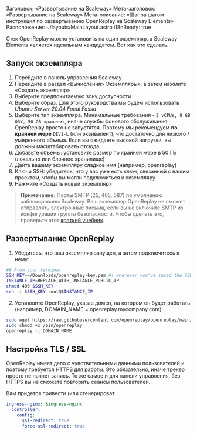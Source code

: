Заголовок: «Развертывание на Scaleway»
Мета-заголовок: «Развертывание на Scaleway»
Мета-описание: «Шаг за шагом инструкция по развертыванию OpenReplay на Scaleway Elements»
Расположение: ~/layouts/MainLayout.astro
i18nReady: true

Стек OpenReplay можно установить на один экземпляр, а Scaleway Elements является идеальным кандидатом. Вот как это сделать.

## Запуск экземпляра

1. Перейдите в панель управления Scaleway
2. Перейдите в раздел «Вычисления> Экземпляры», а затем нажмите «Создать экземпляр»
3. Выберите предпочитаемую зону доступности
4. Выберите образ. Для этого руководства мы будем использовать *Ubuntu Server 20.04 Focal Fossa*
5. Выберите тип экземпляра. Минимальные требования - `2 vCPUs, 8 GB ОЗУ, 50 GB хранения`, иначе службы фонового обслуживания OpenReplay просто не запустятся. Поэтому мы рекомендуем **по крайней мере** `DEV1-L` (или эквивалент), что достаточно для низкого / умеренного объема. Если вы ожидаете высокой нагрузки, вы должны масштабировать отсюда.
6. Добавьте объемы: установите размер по крайней мере в 50 ГБ (локально или блочное хранилище)
7. Дайте вашему экземпляру сладкое имя (например, openreplay)
8. Ключи SSH: убедитесь, что у вас уже есть ключ, связанный с вашим проектом, чтобы вы могли подключиться к экземпляру
9. Нажмите «Создать новый экземпляр»

> **Примечание:** Порты SMTP (25, 465, 587) по умолчанию заблокированы Scaleway. Ваш экземпляр OpenReplay не сможет отправлять электронные письма, если вы не включите SMTP из конфигурации группы безопасности. Чтобы сделать это, проверьте этот [краткий учебник](https://www.scaleway.com/en/faq/why-can-i-not-send-any-email/).

## Развертывание OpenReplay

1. Убедитесь, что ваш экземпляр запущен, а затем подключитесь к нему:


```bash
## From your terminal
SSH_KEY=~/Downloads/openreplay-key.pem #! wherever you've saved the SSH key
INSTANCE_IP=REPLACE_WITH_INSTANCE_PUBLIC_IP
chmod 400 $SSH_KEY
ssh -i $SSH_KEY root@$INSTANCE_IP
```


2. Установите OpenReplay, указав домен, на котором он будет работать (например, DOMAIN_NAME = openreplay.mycompany.com):


```bash
sudo wget https://raw.githubusercontent.com/openreplay/openreplay/main/scripts/helmcharts/openreplay-cli -O /bin/openreplay 
sudo chmod +x /bin/openreplay
openreplay -i DOMAIN_NAME
```


## Настройка TLS / SSL

OpenReplay имеет дело с чувствительными данными пользователей и поэтому требуется HTTPS для работы. Это обязательно, иначе трекер просто не начнет запись. То же самое и для панели управления, без HTTPS вы не сможете повторить сеансы пользователей.

Вам придется привести (или сгенерироват
```yaml
ingress-nginx: &ingress-nginx
  controller:
    config:
      ssl-redirect: true
      force-ssl-redirect: true
```
